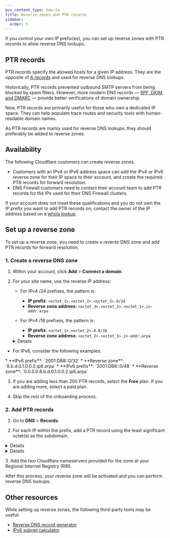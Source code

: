 ```yaml
---
pcx_content_type: how-to
title: Reverse zones and PTR records
sidebar:
  order: 5
---
```



If you control your own IP prefix(es), you can set up reverse zones with PTR records to allow reverse DNS lookups.

## PTR records

PTR records specify the allowed hosts for a given IP address. They are the opposite of [A records](https://www.cloudflare.com/learning/dns/dns-records/dns-a-record) and used for reverse DNS lookups.

Historically, PTR records prevented outbound SMTP servers from being blocked by spam filters. However, more modern DNS records — [SPF, DKIM, and DMARC](/dns/manage-dns-records/how-to/email-records/#prevent-domain-spoofing) — provide better verifications of domain ownership.

Now, PTR records are primarily useful for those who own a dedicated IP space. They can help populate trace routes and security tools with human-readable domain names.

As PTR records are mainly used for reverse DNS lookups, they should preferably be added to reverse zones.

## Availability

The following Cloudflare customers can create reverse zones.

* Customers with an IPv4 or IPv6 address space can add the IPv4 or IPv6 reverse zone for their IP space to their account, and create the required PTR records for forward resolution.
* DNS Firewall customers need to contact their account team to add PTR records for the IPs used for their DNS Firewall clusters.

If your account does not meet these qualifications and you do not own the IP prefix you want to add PTR records on, contact the owner of the IP address based on a [whois lookup](https://lookup.icann.org/).

## Set up a reverse zone

To set up a reverse zone, you need to create a reverse DNS zone and add PTR records for forward resolution.

### 1. Create a reverse DNS zone

1. Within your account, click **Add** > **Connect a domain**.

2. For your site name, use the reverse IP address:

   * For IPv4 /24 prefixes, the pattern is:
     * **IP prefix**: `<octet_1>.<octet_2>.<octet_3>.0/24`
     * **Reverse zone address**: `<octet_3>.<octet_2>.<octet_1>.in-addr.arpa`
   * For IPv4 /16 prefixes, the pattern is:

     * **IP prefix**: `<octet_1>.<octet_2>.0.0/16`
     * **Reverse zone address**: `<octet_2>.<octet_1>.in-addr.arpa`


    <Details header="Example">

    * **IPv4 prefix**: `198.51.100.0/24`
    * **Reverse zone**: `100.51.198.in-addr.arpa`

    </Details>

  * For IPv6, consider the following examples:

  <Example>
  * **IPv6 prefix**: `2001:DB8::0/32`
  * **Reverse zone**: `8.b.d.0.1.0.0.2.ip6.arpa`
  </Example>
  <Example>
  * **IPv6 prefix**: `2001:DB8::0/48`
  * **Reverse zone**: `0.0.0.0.8.b.d.0.1.0.0.2.ip6.arpa`
  </Example>

3. If you are adding less than 200 PTR records, select the **Free** plan. If you are adding more, select a paid plan.

4. Skip the rest of the onboarding process.

### 2. Add PTR records

1. Go to **DNS** > **Records**.

2. For each IP within the prefix, add a PTR record using the least significant octet(s) as the subdomain.

  <Details header="IPv4 example">

  Suppose you have the following configuration:

  * **Reverse zone**: `100.51.198.in-addr.arpa`
  * **IP address**: `198.51.100.123`

  The subdomain for the PTR record would be `123`, making the full domain for forward lookup `123.100.51.198.in-addr.arpa`.

  <Example>

  | Type       | Name  | Domain name   | TTL    |
  | ---------- | ----- | ------------- | ------ |
  | `PTR`      | `123` | `example.com` | `Auto` |

  </Example>

  </Details>

  <Details header="IPv6 example">

  Suppose you have the following configuration:

  * **Reverse zone**: `0.0.0.0.8.b.d.0.1.0.0.2.ip6.arpa`
  * **IP address**: `2001:DB8::5`

  The subdomain for the PTR record would be `5.0.0.0.0.0.0.0.0.0.0.0.0.0.0.0.0.0.0.0`, making the full domain for forward lookup `5.0.0.0.0.0.0.0.0.0.0.0.0.0.0.0.0.0.0.0.0.0.0.0.8.b.d.0.1.0.0.2.ip6.arpa`.

  <Example>

  | Type       | Name                                      | Domain name   | TTL    |
  | ---------- | ----------------------------------------- | ------------- | ------ |
  | `PTR`      | `5.0.0.0.0.0.0.0.0.0.0.0.0.0.0.0.0.0.0.0` | `example.com` | `Auto` |

  </Example>

  </Details>

3\. Add the two Cloudflare nameservers provided for the zone at your Regional Internet Registry (RIR).

After this process, your reverse zone will be activated and you can perform reverse DNS lookups.

## Other resources

While setting up reverse zones, the following third-party tools may be useful:

* [Reverse DNS record generator](https://www.whatsmydns.net/reverse-dns-generator)
* [IPv6 subnet calculator](https://www.internex.at/de/toolbox/ipv6)
